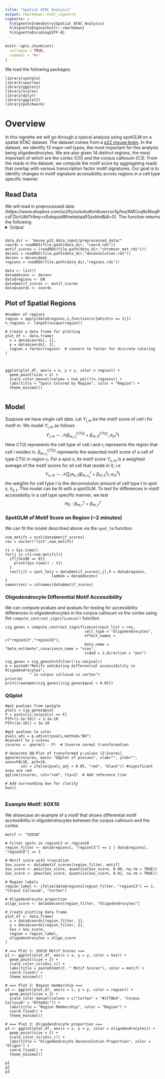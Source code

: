 ```yaml
---
title: "Spatial ATAC Analysis"
output: rmarkdown::html_vignette
vignette: >
  %\VignetteIndexEntry{Spatial ATAC Analysis}
  %\VignetteEngine{knitr::rmarkdown}
  %\VignetteEncoding{UTF-8}
---
```


```r
knitr::opts_chunk$set(
  collapse = TRUE,
  comment = "#>"
)
```

We load the following packages.
```
library(spotglm)
library(sparrow)
library(ggplot2)
library(scales)
library(dplyr)
library(ggplot2)
library(patchwork)
```


# Overview
In this vignette we will go through a typical analysis using spotGLM on a spatial ATAC dataset. The dataset comes from a [p22 mouse brain](https://www.nature.com/articles/s41586-023-05795-1#Fig1). In the dataset, we identify 13 major cell types, the most important for this analysis being oligodendrocytes. We are also given 14 distinct regions, the most important of which are the cortex (C0) and the corpus callosum (C3). From the reads in the dataset, we compute the motif score by aggregating reads that overlap with various transcription factor motif signatures. Our goal is to identify changes in motif signature accessibility across regions in a cell type specific manner. 


## Read Data

We will read in preprocessed data (https://www.dropbox.com/scl/fo/ockvku6nn8uwcrsv1g7eo/AMCcqRcRloqRcsFZlcrUAtI?rlkey=x5okqszd8frwleztaa93zxbhd&dl=0). The function returns the following
<details>
  <summary>Output</summary>
  + `coords`: Coordinate matrix. Of dimension 9215 by 2
+ `regions`: The one hot encoded region matrix for each spot. Of dimension 9215 by 14
+ `deconv`: The deconvolution of each spot. of dimension 9215 by 9
+ `motif_scores`: The motif score for each spot. A matrix of dimension 9215 by 746.
</details>



```

data_dir <- "mouse_p22_data_input/preprocessed_data/"
coords = readRDS(file.path(data_dir, "coord.rds"))
motif_scores = (readRDS(file.path(data_dir,"chromvar_mat.rds")))
deconv = readRDS(file.path(data_dir,"deconvolution.rds"))
deconv = deconv$mat
regions = readRDS(file.path(data_dir,"regions.rds"))

data <- list()
data$deconv <- deconv
data$regions <- EN
data$motif_scores <- motif_scores
data$coords <- coords

```

## Plot of Spatial Regions
```
#number of regions
region = apply(data$regions,1,function(x){which(x == 1)})
n_regions <- length(unique(region))

# Create a data frame for plotting
plot_df <- data.frame(
  x = data$coords[, 1],
  y = data$coords[, 2],
  region = factor(region)  # convert to factor for discrete coloring
)



ggplot(plot_df, aes(x = x, y = y, color = region)) +
  geom_point(size = 2) +
  scale_color_manual(values = hue_pal()(n_regions)) +
  labs(title = "Spots Colored by Region", color = "Region") +
  theme_minimal()


```

## Model
Suppose we have single cell data. Let $Y_{i,m}$ be the motif score of cell $i$ for motif $m$. We model $Y_{i,m}$ as follows
$$Y_{i,m} \sim \mathcal{N}(\beta^{CT(i)}_{m,r_i} + \beta^{CT(i)}_{m,0},\sigma_m^2)$$
Here $CT(i)$ represents the cell type of cell $i$ and $r_i$ represents the region that cell $i$ resides in. $\beta^{CT(i)}_{m,r_i}$ represents the expected motif score of a cell of type $CT(i)$ in region $r_i$. For a spot $s$, its motif score $Y_{s,m}$ is a weighted average of the motif scores for all cell that reside in it, i.e
$$Y_{s,m} \sim \mathcal{N}( \sum_{t}\pi_{s,t}(\beta^{t}_{m,r_s} + \beta^{t}_{m,0}),\sigma_m^2)$$
the weights for cell type $t$ is the deconvolution amount of cell type $t$ in spot $s$, $\pi_{s,t}$. This model can be fit with a spotGLM. To test for differences in motif accessibility in a cell type specific manner, we test
$$H_0: \beta^{t}_{m,r} = \beta^{t}_{m,r'}$$


### SpotGLM of Motif Score on Region (~2 minutes)
We can fit the model described above via the `spot_lm` function.


```
num_motifs = ncol(data$motif_scores)
res = vector("list",num_motifs)

t1 = Sys.time()
for(j in c(1:num_motifs)){
  if(j%%100 == 0){
    print(Sys.time() - t1)
  }
  res[[j]] = spot_lm(y = data$motif_scores[,j],X = data$regions,
                     lambda = data$deconv)
}
names(res) = colnames(data$motif_scores)
```


### Oligodendrocyte Differential Motif Accessibility
We can compute pvalues and qvalues for testing for accessibility differences in oligodendrocytes in the corpus callosum vs the cortex using the `compute_contrast_significance()` function.  

```
sig_genes = compute_contrast_significance(input_list = res,
                                    cell_type = "Oligodendrocytes",
                                    effect_names = c("regionC3","regionC0"),
                                    beta_name = "beta_estimate",covariance_name = "vcov",
                                    sided = 1,direction = "pos")

sig_genes = sig_genes%>%filter(!is.na(pval))
m = paste0("Motifs exhibiting differential accessibility in Oligodendrocytes",
           " in corpus callosum vs cortex")
print(m)
print(rownames(sig_genes)[sig_genes$qval < 0.05])
```


### QQplot 
```
#get pvalues from spotglm 
pvals = sig_genes$pval
P = pvals[is.na(pvals) == F]
P[P>(1-1e-10)] = 1-1e-10
P[P<(1e-10)] = 1e-10

#get qvalues to color 
pvals_adj = p.adjust(pvals,method="BH")
#convert to z-scores 
zscores <- qnorm(1 - P)  # Inverse normal transformation

# Generate QQ-Plot of transformed p-values (Z-Scores)
qqnorm(zscores, main= "QQplot of pvalues", xlab="", ylab="", axes=FALSE, pch=16, 
       col = ifelse(pvals_adj < 0.05, "red", "black")) #significant ones are red
qqline(zscores, col="red", lty=2)  # Add reference line

# Add surrounding box for clarity
box()


```


### Example Motif: SOX10

We showcase an example of a motif that shows differential motif accessibility in oligodendrocytes between the corpus callosum and the cortex. 
```
motif <- "SOX10"

# Filter spots in regionC3 or regionC0
region_filter <- data$regions[, "regionC3"] == 1 | data$regions[, "regionC0"] == 1

# Motif score with truncation
Sox_score <- data$motif_scores[region_filter, motif]
Sox_score <- pmin(Sox_score, quantile(Sox_score, 0.99, na.rm = TRUE))
Sox_score <- pmax(Sox_score, quantile(Sox_score, 0.01, na.rm = TRUE))

# Region labels
region_label <- ifelse(data$regions[region_filter, "regionC3"] == 1, "Corpus Callosum", "Cortex")

# Oligodendrocyte proportion
oligo_score <- data$deconv[region_filter, "Oligodendrocytes"]

# Create plotting data frame
plot_df <- data.frame(
  x = data$coords[region_filter, 1],
  y = data$coords[region_filter, 2],
  Sox = Sox_score,
  region = region_label,
  oligodendrocytes = oligo_score
)

# === Plot 1: SOX10 Motif Scores ===
p1 <- ggplot(plot_df, aes(x = x, y = y, color = Sox)) +
  geom_point(size = 2) +
  scale_color_viridis_c() +
  labs(title = paste0(motif, " Motif Scores"), color = motif) +
  coord_fixed() +
  theme_minimal()

# === Plot 2: Region membership ===
p2 <- ggplot(plot_df, aes(x = x, y = y, color = region)) +
  geom_point(size = 2) +
  scale_color_manual(values = c("Cortex" = "#1f78b4", "Corpus Callosum" = "#33a02c")) +
  labs(title = "Region Membership", color = "Region") +
  coord_fixed() +
  theme_minimal()

# === Plot 3: Oligodendrocyte proportion ===
p3 <- ggplot(plot_df, aes(x = x, y = y, color = oligodendrocytes)) +
  geom_point(size = 2) +
  scale_color_viridis_c() +
  labs(title = "Oligodendrocyte Deconvolution Proportion", color = "Oligos") +
  coord_fixed() +
  theme_minimal()

p1
p2
p3
```

